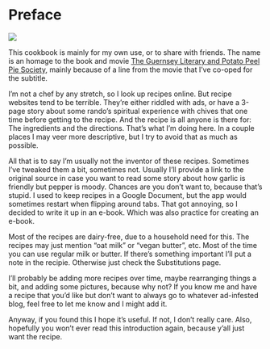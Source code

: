# Preface {.unnumbered}


![](images/general/mountains.jpg)


This cookbook is mainly for my own use, or to share with friends. The name is an homage to the book and movie [The Guernsey Literary and Potato Peel Pie Society](https://en.wikipedia.org/wiki/The_Guernsey_Literary_and_Potato_Peel_Pie_Society), mainly because of a line from the movie that I’ve co-oped for the subtitle.

I’m not a chef by any stretch, so I look up recipes online. But recipe websites tend to be terrible. They’re either riddled with ads, or have a 3-page story about some rando’s spiritual experience with chives that one time before getting to the recipe. And the recipe is all anyone is there for: The ingredients and the directions. That’s what I’m doing here. In a couple places I may veer more descriptive, but I try to avoid that as much as possible.

All that is to say I’m usually not the inventor of these recipes. Sometimes I’ve tweaked them a bit, sometimes not. Usually I’ll provide a link to the original source in case you want to read some story about how garlic is friendly but pepper is moody. Chances are you don’t want to, because that’s stupid. I used to keep recipes in a Google Document, but the app would sometimes restart when flipping around tabs. That got annoying, so I decided to write it up in an e-book. Which was also practice for creating an e-book.

Most of the recipes are dairy-free, due to a household need for this. The recipes may just mention “oat milk” or “vegan butter”, etc. Most of the time you can use regular milk or butter. If there's something important I'll put a note in the recipie. Otherwise just check the Substitutions page.

I’ll probably be adding more recipes over time, maybe rearranging things a bit, and adding some pictures, because why not? If you know me and have a recipe that you’d like but don’t want to always go to whatever ad-infested blog, feel free to let me know and I might add it.

Anyway, if you found this I hope it’s useful. If not, I don’t really care. Also, hopefully you won’t ever read this introduction again, because y’all just want the recipe.















